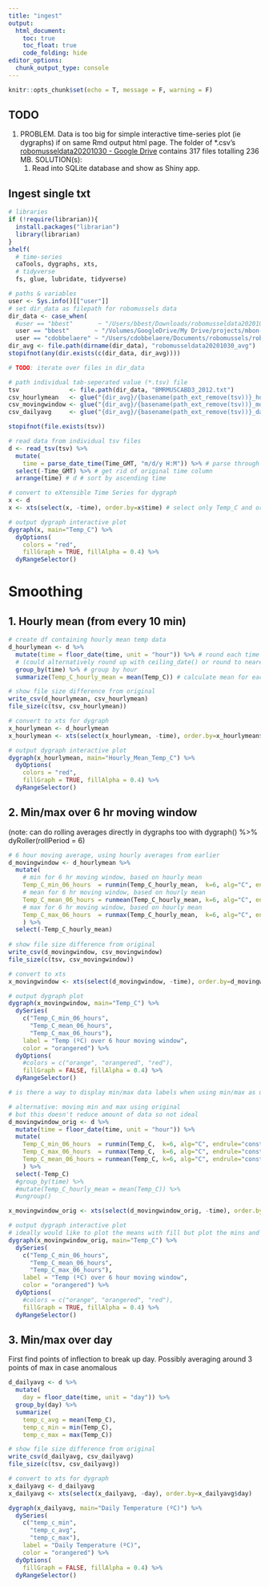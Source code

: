 ```yaml
---
title: "ingest"
output:
  html_document:
    toc: true
    toc_float: true
    code_folding: hide
editor_options: 
  chunk_output_type: console
---
```


```r
knitr::opts_chunk$set(echo = T, message = F, warning = F)
```

## TODO

1. PROBLEM. Data is too big for simple interactive time-series plot (ie dygraphs) if on same Rmd output html page. The folder of *.csv's [robomusseldata20201030 - Google Drive](https://drive.google.com/drive/u/3/folders/1kzjZ72vFxRGsafTgCCzq6cXIhQ1GYQa3) contains 317 files totalling 236 MB. SOLUTION(s):
    1. Read into SQLite database and show as Shiny app.


## Ingest single txt

```r
# libraries
if (!require(librarian)){
  install.packages("librarian")
  library(librarian)
}
shelf(
  # time-series
  caTools, dygraphs, xts,
  # tidyverse
  fs, glue, lubridate, tidyverse)

# paths & variables
user <- Sys.info()[["user"]]
# set dir_data as filepath for robomussels data 
dir_data <- case_when(
  #user == "bbest"       ~ "/Users/bbest/Downloads/robomusseldata20201030",
  user == "bbest"       ~ "/Volumes/GoogleDrive/My Drive/projects/mbon-p2p/data/rocky/MARINe/robomusseldata20201030",
  user == "cdobbelaere" ~ "/Users/cdobbelaere/Documents/robomussels/robomusseldata20201030")
dir_avg <- file.path(dirname(dir_data), "robomusseldata20201030_avg")
stopifnot(any(dir.exists(c(dir_data, dir_avg))))

# TODO: iterate over files in dir_data

# path individual tab-seperated value (*.tsv) file
tsv              <- file.path(dir_data, "BMRMUSCABD3_2012.txt")
csv_hourlymean   <- glue("{dir_avg}/{basename(path_ext_remove(tsv))}_hourlymean.csv")
csv_movingwindow <- glue("{dir_avg}/{basename(path_ext_remove(tsv))}_movingwindow.csv")
csv_dailyavg     <- glue("{dir_avg}/{basename(path_ext_remove(tsv))}_dailyavg.csv")

stopifnot(file.exists(tsv))

# read data from individual tsv files
d <- read_tsv(tsv) %>% 
  mutate(
    time = parse_date_time(Time_GMT, "m/d/y H:M")) %>% # parse through datetimes, store as time col.
  select(-Time_GMT) %>% # get rid of original time column
  arrange(time) # d # sort by ascending time 

# convert to eXtensible Time Series for dygraph
x <- d 
x <- xts(select(x, -time), order.by=x$time) # select only Temp_C and order by time, store as xts object 

# output dygraph interactive plot
dygraph(x, main="Temp_C") %>%
  dyOptions(
    colors = "red",
    fillGraph = TRUE, fillAlpha = 0.4) %>% 
  dyRangeSelector()
```

# Smoothing

## 1. Hourly mean (from every 10 min)

```r
# create df containing hourly mean temp data
d_hourlymean <- d %>% 
  mutate(time = floor_date(time, unit = "hour")) %>% # round each time down to the nearest hourly boundary 
  # (could alternatively round up with ceiling_date() or round to nearest values with round_date())
  group_by(time) %>% # group by hour
  summarize(Temp_C_hourly_mean = mean(Temp_C)) # calculate mean for each hour

# show file size difference from original
write_csv(d_hourlymean, csv_hourlymean)
file_size(c(tsv, csv_hourlymean))

# convert to xts for dygraph
x_hourlymean <- d_hourlymean
x_hourlymean <- xts(select(x_hourlymean, -time), order.by=x_hourlymean$time) 

# output dygraph interactive plot
dygraph(x_hourlymean, main="Hourly_Mean_Temp_C") %>%
  dyOptions(
    colors = "red",
    fillGraph = TRUE, fillAlpha = 0.4) %>% 
  dyRangeSelector()
```

## 2. Min/max over 6 hr moving window
(note: can do rolling averages directly in dygraphs too with dygraph() %>% dyRoller(rollPeriod = 6)

```r
# 6 hour moving average, using hourly averages from earlier
d_movingwindow <- d_hourlymean %>% 
  mutate(
    # min for 6 hr moving window, based on hourly mean
    Temp_C_min_06_hours  = runmin(Temp_C_hourly_mean,  k=6, alg="C", endrule="constant", align="center"),
    # mean for 6 hr moving window, based on hourly mean
    Temp_C_mean_06_hours = runmean(Temp_C_hourly_mean, k=6, alg="C", endrule="constant", align="center"),
    # max for 6 hr moving window, based on hourly mean
    Temp_C_max_06_hours  = runmax(Temp_C_hourly_mean,  k=6, alg="C", endrule="constant", align="center")
    ) %>% 
  select(-Temp_C_hourly_mean)
  
# show file size difference from original
write_csv(d_movingwindow, csv_movingwindow)
file_size(c(tsv, csv_movingwindow))

# convert to xts  
x_movingwindow <- xts(select(d_movingwindow, -time), order.by=d_movingwindow$time) 

# output dygraph plot
dygraph(x_movingwindow, main="Temp_C") %>%
  dySeries(
    c("Temp_C_min_06_hours",
      "Temp_C_mean_06_hours",
      "Temp_C_max_06_hours"),
    label = "Temp (ºC) over 6 hour moving window",
    color = "orangered") %>% 
  dyOptions(
    #colors = c("orange", "orangered", "red"),
    fillGraph = FALSE, fillAlpha = 0.4) %>% 
  dyRangeSelector() 

# is there a way to display min/max data labels when using min/max as upper/lower bars?
```

```r
# alternative: moving min and max using original 
# but this doesn't reduce amount of data so not ideal
d_movingwindow_orig <- d %>% 
  mutate(time = floor_date(time, unit = "hour")) %>% 
  mutate(
    Temp_C_min_06_hours  = runmin(Temp_C,  k=6, alg="C", endrule="constant", align="center"),
    Temp_C_max_06_hours  = runmax(Temp_C,  k=6, alg="C", endrule="constant", align="center"),
    Temp_C_mean_06_hours = runmean(Temp_C, k=6, alg="C", endrule="constant", align="center")
    ) %>% 
  select(-Temp_C)
  #group_by(time) %>% 
  #mutate(Temp_C_hourly_mean = mean(Temp_C)) %>% 
  #ungroup()

x_movingwindow_orig <- xts(select(d_movingwindow_orig, -time), order.by=d_movingwindow_orig$time) # View(x_movingwindow_orig)

# output dygraph interactive plot
# ideally would like to plot the means with fill but plot the mins and maxes just with line
dygraph(x_movingwindow_orig, main="Temp_C") %>%
  dySeries(
    c("Temp_C_min_06_hours",
      "Temp_C_mean_06_hours",
      "Temp_C_max_06_hours"),
    label = "Temp (ºC) over 6 hour moving window",
    color = "orangered") %>% 
  dyOptions(
    #colors = c("orange", "orangered", "red"),
    fillGraph = TRUE, fillAlpha = 0.4) %>% 
  dyRangeSelector() 

```

## 3. Min/max over day

First find points of inflection to break up day. Possibly averaging around 3 points of max in case anomalous 

```r
d_dailyavg <- d %>% 
  mutate(
    day = floor_date(time, unit = "day")) %>%
  group_by(day) %>%
  summarize(
    temp_c_avg = mean(Temp_C),
    temp_c_min = min(Temp_C),
    temp_c_max = max(Temp_C))

# show file size difference from original
write_csv(d_dailyavg, csv_dailyavg)
file_size(c(tsv, csv_dailyavg))

# convert to xts for dygraph
x_dailyavg <- d_dailyavg
x_dailyavg <- xts(select(x_dailyavg, -day), order.by=x_dailyavg$day) 

dygraph(x_dailyavg, main="Daily Temperature (ºC)") %>%
  dySeries(
    c("temp_c_min",
      "temp_c_avg",
      "temp_c_max"),
    label = "Daily Temperature (ºC)",
    color = "orangered") %>% 
  dyOptions(
    fillGraph = FALSE, fillAlpha = 0.4) %>%
  dyRangeSelector() 
```

